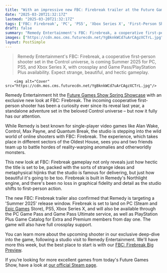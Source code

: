 ```yaml
---
title: "With an impressive new FBC: Firebreak trailer at the Future Games Show, Remedy confirms a Summer 2025 release window for its co-op shooter set in the Control universe"
date: "2025-03-20T21:32:17Z"
lastmod: "2025-03-20T21:32:17Z"
tags: ['FBC: Firebreak', 'PC', 'PS5', 'Xbox Series X', 'First-Person Shooter', 'Cooperative', 'Remedy Entertainment', 'Control Universe', 'Game Pass', 'PlayStation Plus']
draft: false
summary: "Remedy Entertainment's FBC: Firebreak, a cooperative first-person shooter set in the Control universe,  is coming Summer 2025 for PC, PS5, and Xbox Series X, with crossplay and Game Pass/PlayStation Plus availability.  Expect  strange, beautiful, and hectic gameplay."
images: ["https://cdn.mos.cms.futurecdn.net/YgBknkWCd7uArCAgzXCTrL.jpg"]
layout: PostSimple
---
```

> Remedy Entertainment's FBC: Firebreak, a cooperative first-person shooter set in the Control universe,  is coming Summer 2025 for PC, PS5, and Xbox Series X, with crossplay and Game Pass/PlayStation Plus availability.  Expect  strange, beautiful, and hectic gameplay.


        <img alt="Cover" src="https://cdn.mos.cms.futurecdn.net/YgBknkWCd7uArCAgzXCTrL.jpg"/>
        
Remedy Entertainment hit the [Future Games Show Spring Showcase](https://www.gamesradar.com/future-games-show/) with an exclusive new look at FBC: Firebreak. The incoming cooperative first-person shooter has been a curiosity ever since its reveal last year, a standalone adventure set in the beloved Control universe – but now it fully has our attention.

While Remedy is best known for single-player video games like Alan Wake, Control, Max Payne, and Quantum Break, the studio is stepping into the wild world of online shooters with FBC: Firebreak. The experience, which takes place in different sectors of the Oldest House, sees you and two friends team up to battle hordes of reality-warping anomalies and otherworldly monsters. 

This new look at FBC: Firebreak gameplay not only reveals just how hectic the title is set to be, packed with the sorts of strange ideas and metaphysical hijinks that the studio is famous for delivering, but just how beautiful it's going to be too. Firebreak is built in Remedy's Northlight engine, and there's been no loss in graphical fidelity and detail as the studio shifts to first-person action.

The new FBC: Firebreak trailer also confirmed that Remedy is targeting a 'Summer 2025' release window. Firebreak is set to land on PC (Steam and [Epic Games](https://www.gamesradar.com/tag/epic-games/) Store), PS5, Xbox Series X, and will also be available through the PC Game Pass and Game Pass Ultimate service, as well as PlayStation Plus Game Catalog for Extra and Premium members from day one. The game will also have full crossplay support.

You can learn more about the upcoming shooter in our exclusive deep-dive into the game, following a studio visit to Remedy Entertainment. We'll have more this week, but the best place to start is with our [FBC: Firebreak Big Preview](https://www.gamesradar.com/games/fps/fbc-firebreak-is-exactly-what-i-want-a-fps-from-remedy-to-be-weird-cinematic-and-exceptionally-pretty/).

If you’re looking for more excellent games from today's Future Games Show, have a look at [our official Steam page](https://store.steampowered.com/sale/futuregamesshow).
        